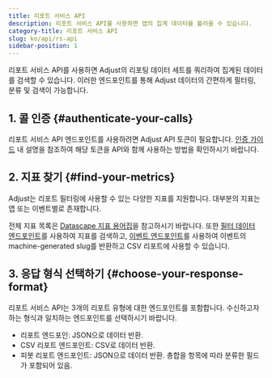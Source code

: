 ```yaml
---
title: 리포트 서비스 API
description: 리포트 서비스 API를 사용하면 앱의 집계 데이터를 불러올 수 있습니다.
category-title: 리포트 서비스 API
slug: ko/api/rs-api
sidebar-position: 1
---
```


리포트 서비스 API를 사용하면 Adjust의 리포팅 데이터 세트를 쿼리하여 집계된 데이터를 검색할 수 있습니다. 이러한 엔드포인트를 통해 Adjust 데이터의 간편하게 필터링, 분류 및 검색이 가능합니다.

## 1\. 콜 인증 {#authenticate-your-calls}

리포트 서비스 API 엔드포인트를 사용하려면 Adjust API 토큰이 필요합니다. [인증 가이드](/ko/api/rs-api/authentication) 내 설명을 참조하여 해당 토큰을 API와 함께 사용하는 방법을 확인하시기 바랍니다.

## 2\. 지표 찾기 {#find-your-metrics}

Adjust는 리포트 필터링에 사용할 수 있는 다양한 지표를 지원합니다. 대부분의 지표는 앱 또는 이벤트별로 존재합니다.

전체 지표 목록은 [Datascape 지표 용어집](https://help.adjust.com/ko/article/datascape-metrics-glossary)을 참고하시기 바랍니다. 또한 [필터 데이터 엔드포인트](/ko/api/rs-api/filters-data)를 사용하여 지표를 검색하고, [이벤트 엔드포인트](/ko/api/rs-api/events)를 사용하여 이벤트의 machine\-generated slug를 반환하고 CSV 리포트에 사용할 수 있습니다.

## 3\. 응답 형식 선택하기 {#choose-your-response-format}

리포트 서비스 API는 3개의 리포트 유형에 대한 엔드포인트를 포함합니다. 수신하고자 하는 형식과 일치하는 엔드포인트를 선택하시기 바랍니다.

- 리포트 엔드포인: JSON으로 데이터 반환.
- CSV 리포트 엔드포인트: CSV로 데이터 반환.
- 피봇 리포트 엔드포인트: JSON으로 데이터 반환. 총합을 항목에 따라 분류한 필드가 포함되어 있음.

